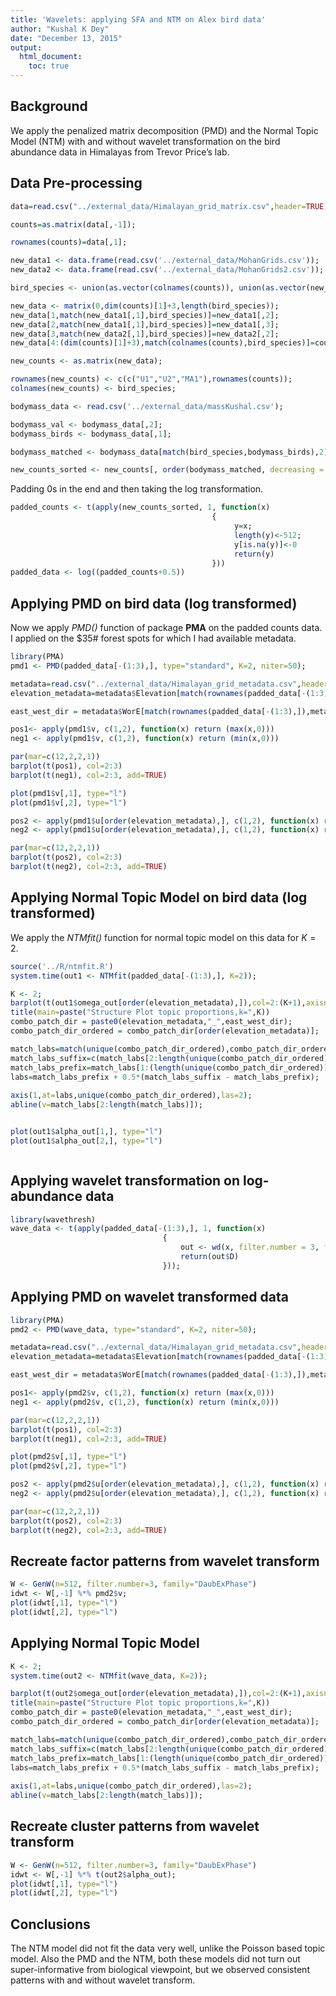 ```yaml
---
title: 'Wavelets: applying SFA and NTM on Alex bird data'
author: "Kushal K Dey"
date: "December 13, 2015"
output: 
  html_document:
    toc: true
---
```


## Background

We apply the penalized matrix decomposition (PMD) and the Normal Topic Model (NTM) with and without wavelet transformation on the bird abundance data in Himalayas from Trevor Price's lab. 

## Data Pre-processing

```r
data=read.csv("../external_data/Himalayan_grid_matrix.csv",header=TRUE);

counts=as.matrix(data[,-1]);

rownames(counts)=data[,1];

new_data1 <- data.frame(read.csv('../external_data/MohanGrids.csv'));
new_data2 <- data.frame(read.csv('../external_data/MohanGrids2.csv'));

bird_species <- union(as.vector(colnames(counts)), union(as.vector(new_data1[,1]), as.vector(new_data2[,1])));

new_data <- matrix(0,dim(counts)[1]+3,length(bird_species));
new_data[1,match(new_data1[,1],bird_species)]=new_data1[,2];
new_data[2,match(new_data1[,1],bird_species)]=new_data1[,3];
new_data[3,match(new_data2[,1],bird_species)]=new_data2[,2];
new_data[4:(dim(counts)[1]+3),match(colnames(counts),bird_species)]=counts;

new_counts <- as.matrix(new_data);

rownames(new_counts) <- c(c("U1","U2","MA1"),rownames(counts));
colnames(new_counts) <- bird_species;

```

```r
bodymass_data <- read.csv('../external_data/massKushal.csv');

bodymass_val <- bodymass_data[,2];
bodymass_birds <- bodymass_data[,1];

bodymass_matched <- bodymass_data[match(bird_species,bodymass_birds),2];

new_counts_sorted <- new_counts[, order(bodymass_matched, decreasing = TRUE)];


```

Padding 0s in the end and then taking the log transformation.

```r
padded_counts <- t(apply(new_counts_sorted, 1, function(x)
                                             {
                                                  y=x;
                                                  length(y)<-512;
                                                  y[is.na(y)]<-0
                                                  return(y)
                                             }))
padded_data <- log((padded_counts+0.5))

```

## Applying PMD on bird data (log transformed)

Now we apply *PMD()* function of package **PMA** on the padded counts data. I applied on the $35# forest spots for which I had available metadata.

```r
library(PMA)
pmd1 <- PMD(padded_data[-(1:3),], type="standard", K=2, niter=50);

metadata=read.csv("../external_data/Himalayan_grid_metadata.csv",header=TRUE);
elevation_metadata=metadata$Elevation[match(rownames(padded_data[-(1:3),]),metadata[,1])];

east_west_dir = metadata$WorE[match(rownames(padded_data[-(1:3),]),metadata[,1])];

pos1<- apply(pmd1$v, c(1,2), function(x) return (max(x,0)))
neg1 <- apply(pmd1$v, c(1,2), function(x) return (min(x,0)))

par(mar=c(12,2,2,1))
barplot(t(pos1), col=2:3)
barplot(t(neg1), col=2:3, add=TRUE)

plot(pmd1$v[,1], type="l")
plot(pmd1$v[,2], type="l")

pos2 <- apply(pmd1$u[order(elevation_metadata),], c(1,2), function(x) return (max(x,0)))
neg2 <- apply(pmd1$u[order(elevation_metadata),], c(1,2), function(x) return (min(x,0)))

par(mar=c(12,2,2,1))
barplot(t(pos2), col=2:3)
barplot(t(neg2), col=2:3, add=TRUE)


```

## Applying Normal Topic Model on bird data (log transformed)

We apply the *NTMfit()* function for normal topic model on this data for $K=2$.

```r
source('../R/ntmfit.R')
system.time(out1 <- NTMfit(padded_data[-(1:3),], K=2));

K <- 2;
barplot(t(out1$omega_out[order(elevation_metadata),]),col=2:(K+1),axisnames=F,space=0,border=NA,main="",las=1,ylim=c(0,1),cex.axis=1.5,cex.main=1.4)
title(main=paste("Structure Plot topic proportions,k=",K))
combo_patch_dir = paste0(elevation_metadata,"_",east_west_dir);
combo_patch_dir_ordered = combo_patch_dir[order(elevation_metadata)];

match_labs=match(unique(combo_patch_dir_ordered),combo_patch_dir_ordered);
match_labs_suffix=c(match_labs[2:length(unique(combo_patch_dir_ordered))],35);
match_labs_prefix=match_labs[1:(length(unique(combo_patch_dir_ordered)))];
labs=match_labs_prefix + 0.5*(match_labs_suffix - match_labs_prefix);
  
axis(1,at=labs,unique(combo_patch_dir_ordered),las=2);
abline(v=match_labs[2:length(match_labs)]);


plot(out1$alpha_out[1,], type="l")
plot(out1$alpha_out[2,], type="l")



```

## Applying wavelet transformation on log-abundance data


```r
library(wavethresh)
wave_data <- t(apply(padded_data[-(1:3),], 1, function(x)
                                  {
                                      out <- wd(x, filter.number = 3, family = "DaubExPhase")
                                      return(out$D)
                                  }));
```

## Applying PMD on wavelet transformed data

```r
library(PMA)
pmd2 <- PMD(wave_data, type="standard", K=2, niter=50);

metadata=read.csv("../external_data/Himalayan_grid_metadata.csv",header=TRUE);
elevation_metadata=metadata$Elevation[match(rownames(padded_data[-(1:3),]),metadata[,1])];

east_west_dir = metadata$WorE[match(rownames(padded_data[-(1:3),]),metadata[,1])];

pos1<- apply(pmd2$v, c(1,2), function(x) return (max(x,0)))
neg1 <- apply(pmd2$v, c(1,2), function(x) return (min(x,0)))

par(mar=c(12,2,2,1))
barplot(t(pos1), col=2:3)
barplot(t(neg1), col=2:3, add=TRUE)

plot(pmd2$v[,1], type="l")
plot(pmd2$v[,2], type="l")

pos2 <- apply(pmd2$u[order(elevation_metadata),], c(1,2), function(x) return (max(x,0)))
neg2 <- apply(pmd2$u[order(elevation_metadata),], c(1,2), function(x) return (min(x,0)))

par(mar=c(12,2,2,1))
barplot(t(pos2), col=2:3)
barplot(t(neg2), col=2:3, add=TRUE)


```

## Recreate factor patterns from wavelet transform

```r
W <- GenW(n=512, filter.number=3, family="DaubExPhase")
idwt <- W[,-1] %*% pmd2$v;
plot(idwt[,1], type="l")
plot(idwt[,2], type="l")

```
## Applying Normal Topic Model 

```r
K <- 2;
system.time(out2 <- NTMfit(wave_data, K=2));

barplot(t(out2$omega_out[order(elevation_metadata),]),col=2:(K+1),axisnames=F,space=0,border=NA,main="",las=1,ylim=c(0,1),cex.axis=1.5,cex.main=1.4)
title(main=paste("Structure Plot topic proportions,k=",K))
combo_patch_dir = paste0(elevation_metadata,"_",east_west_dir);
combo_patch_dir_ordered = combo_patch_dir[order(elevation_metadata)];

match_labs=match(unique(combo_patch_dir_ordered),combo_patch_dir_ordered);
match_labs_suffix=c(match_labs[2:length(unique(combo_patch_dir_ordered))],35);
match_labs_prefix=match_labs[1:(length(unique(combo_patch_dir_ordered)))];
labs=match_labs_prefix + 0.5*(match_labs_suffix - match_labs_prefix);
  
axis(1,at=labs,unique(combo_patch_dir_ordered),las=2);
abline(v=match_labs[2:length(match_labs)]);
```

## Recreate cluster patterns from wavelet transform

```r
W <- GenW(n=512, filter.number=3, family="DaubExPhase")
idwt <- W[,-1] %*% t(out2$alpha_out);
plot(idwt[,1], type="l")
plot(idwt[,2], type="l")

```

## Conclusions

The NTM model did not fit the data very well, unlike the Poisson based topic model. Also the PMD and the NTM, both these models did not turn out super-informative from biological viewpoint, but we observed consistent patterns with and without wavelet transform.

